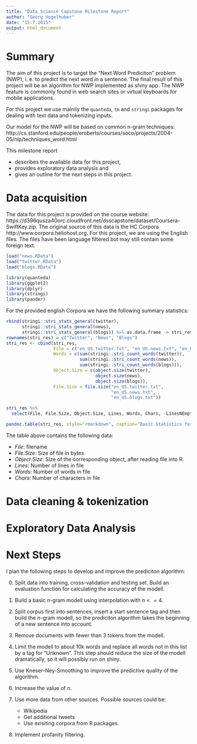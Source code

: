 ```yaml
---
title: "Data Science Capstone Milestone Report"
author: "Georg Vogelhuber"
date: "15.7.2015"
output: html_document
---
```


# Summary

The aim of this project is to target the "Next Word Prediciton" problem (NWP), i. e. to predict the next word in a sentence. The final result of this project will be an algorithm for NWP implemented as shiny app. The NWP feature is commonly found in web search sites or virtual keyboards for mobile applications.

For this project we use mainily the `quanteda`, `tm` and `stringi` packages for dealing with text data and tokenizing inputs.

Our model for the NWP will be based on common n-gram techniques:
http://cs.stanford.edu/people/eroberts/courses/soco/projects/2004-05/nlp/techniques_word.html

This milestone report

- describes the available data for this project,
- provides exploratory data analysis and
- gives an outline for the next steps in this project.


# Data acquisition

The data for this project is provided on the course website: https://d396qusza40orc.cloudfront.net/dsscapstone/dataset/Coursera-SwiftKey.zip. 
The original source of this data is the HC Corpora http://www.corpora.heliohost.org. 
For this project, we are using the English files. The files have been language filtered but may still contain some foreign text.

```r
load("news.RData")
load("twitter.RData")
load("blogs.RData")

library(quanteda)
library(ggplot2)
library(dplyr)
library(stringi)
library(pander)
```

For the provided english Corpora we have the following summary statistics:

```r
rbind(stringi::stri_stats_general(twitter), 
      stringi::stri_stats_general(news), 
      stringi::stri_stats_general(blogs)) %>% as.data.frame -> stri_res
rownames(stri_res) = c("Twitter", "News", "Blogs")
stri_res <- cbind(stri_res, 
                  File = c("en_US.twitter.txt", "en_US.news.txt", "en_US.blogs.txt"),
                  Words = c(sum(stringi::stri_count_words(twitter)),
                            sum(stringi::stri_count_words(news)),
                            sum(stringi::stri_count_words(blogs))),
                  Object.Size = c(object.size(twitter),
                                  object.size(news),
                                  object.size(blogs)),
                  File.Size = file.size("en_US.twitter.txt",
                                        "en_US.news.txt", 
                                        "en_US.blogs.txt"))

stri_res %>% 
  select(File, File.Size, Object.Size, Lines, Words, Chars, -LinesNEmpty, -CharsNWhite) -> stri_res

pandoc.table(stri_res, style="rmarkdown", caption="Basic Statistics for data sources")

```

The table above contains the following data:

- *File*: filename
- *File.Size*: Size of file in bytes
- *Object.Size*: Size of the corresponding object, after reading file into R.
- *Lines*: Number of lines in file
- *Words*: Number of words in file
- *Chars*: Number of characters in file

# Data cleaning & tokenization

# Exploratory Data Analysis

# Next Steps

I plan the following steps to develop and improve the prediciton algorithm:

0. Split data into training, cross-validation and testing set. Build an evaluation function for
   calculating the accuracy of the modell.
1. Build a basic $n$-gram modell using interpolation with $n <= 4$. 
2. Split corpus first into sentences, insert a start sentence tag and then build the $n$-gram modell,
   so the prediciton algorithm takes the beginning of a new sentence into account.
3. Remove documents with fewer than 3 tokens from the modell.
4. Limit the modell to about 10k words and replace all words not in this list by a tag for "Unknown".
   This step should reduce the size of the modell dramatically, so it will possibly run on shiny.
   
5. Use Kneser-Ney-Smoothing to improve the predictive quality of the algorithm.
6. Increase the value of $n$. 
7. Use more data from other sources. Possible sources could be:

   - Wikipedia
   - Get additional tweets
   - Use exisiting corpora from R packages.
   
8. Implement profanity filtering.


